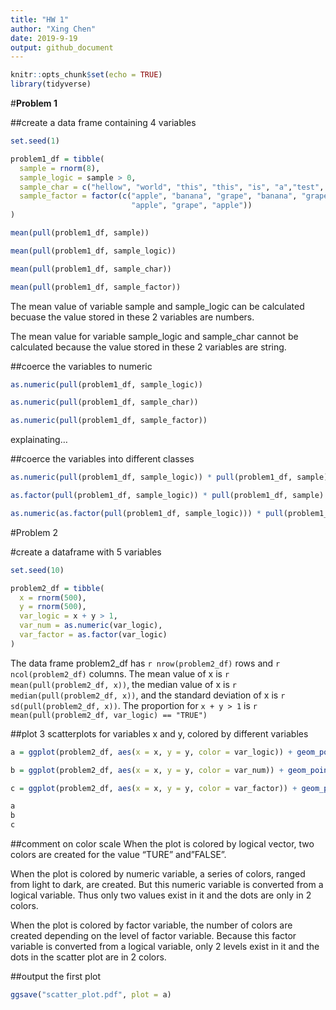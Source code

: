 ```yaml
---
title: "HW 1"
author: "Xing Chen"
date: 2019-9-19
output: github_document
---
```


```r
knitr::opts_chunk$set(echo = TRUE)
library(tidyverse)
```


#**Problem 1**

##create a data frame containing 4 variables

```r
set.seed(1)

problem1_df = tibble(
  sample = rnorm(8),
  sample_logic = sample > 0,
  sample_char = c("hellow", "world", "this", "this", "is", "a","test", "!"),
  sample_factor = factor(c("apple", "banana", "grape", "banana", "grape",
                           "apple", "grape", "apple"))
)

mean(pull(problem1_df, sample))

mean(pull(problem1_df, sample_logic))

mean(pull(problem1_df, sample_char))

mean(pull(problem1_df, sample_factor))
```

The mean value of variable sample and sample_logic can be calculated becuase the value stored in these 2 variables are numbers.

The mean value for variable sample_logic and sample_char cannot be calculated because the value  stored in these 2 variables are string. 

##coerce the variables to numeric

```r
as.numeric(pull(problem1_df, sample_logic))

as.numeric(pull(problem1_df, sample_char))

as.numeric(pull(problem1_df, sample_factor))
```

explainating...

##coerce the variables into different classes

```r
as.numeric(pull(problem1_df, sample_logic)) * pull(problem1_df, sample)

as.factor(pull(problem1_df, sample_logic)) * pull(problem1_df, sample)

as.numeric(as.factor(pull(problem1_df, sample_logic))) * pull(problem1_df, sample)
```

#Problem 2

#create a dataframe with 5 variables
```r
set.seed(10)

problem2_df = tibble(
  x = rnorm(500),
  y = rnorm(500),
  var_logic = x + y > 1,
  var_num = as.numeric(var_logic),
  var_factor = as.factor(var_logic)
)
```

 The data frame problem2_df has `r nrow(problem2_df)` rows and 
`r ncol(problem2_df)` columns. 
The mean value of x is `r mean(pull(problem2_df, x))`, the median value of x is `r median(pull(problem2_df, x))`, and the standard deviation of x is `r sd(pull(problem2_df, x))`. The proportion for `x + y > 1` is `r mean(pull(problem2_df, var_logic) == "TRUE")`

##plot 3 scatterplots for variables x and y, colored by different variables
```r
a = ggplot(problem2_df, aes(x = x, y = y, color = var_logic)) + geom_point()

b = ggplot(problem2_df, aes(x = x, y = y, color = var_num)) + geom_point()

c = ggplot(problem2_df, aes(x = x, y = y, color = var_factor)) + geom_point()

a
b
c
```

##comment on color scale
When the plot is colored by logical vector, two colors are created for the value "TURE" and"FALSE". 

When the plot is colored by numeric variable, a series of colors, ranged from light to dark, are created. But this numeric variable is converted from a logical variable. Thus only two values exist in it and the dots are only in 2 colors.

When the plot is colored by factor variable, the number of colors are created depending on the level of factor variable. Because this factor variable is converted from a logical variable, only 2 levels exist in it and the dots in the scatter plot are in 2 colors.

##output the first plot
```r
ggsave("scatter_plot.pdf", plot = a)
```
